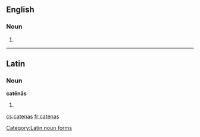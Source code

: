 ==English==

===Noun===
{{head|en|plural}}

# {{plural of|catena|lang=en}}

----

==Latin==

===Noun===
'''catēnās''' {{g|f}}

# {{inflection of|catēna||acc|p|lang=la}}

[[Category:Latin noun forms]]

[[cs:catenas]]
[[fr:catenas]]